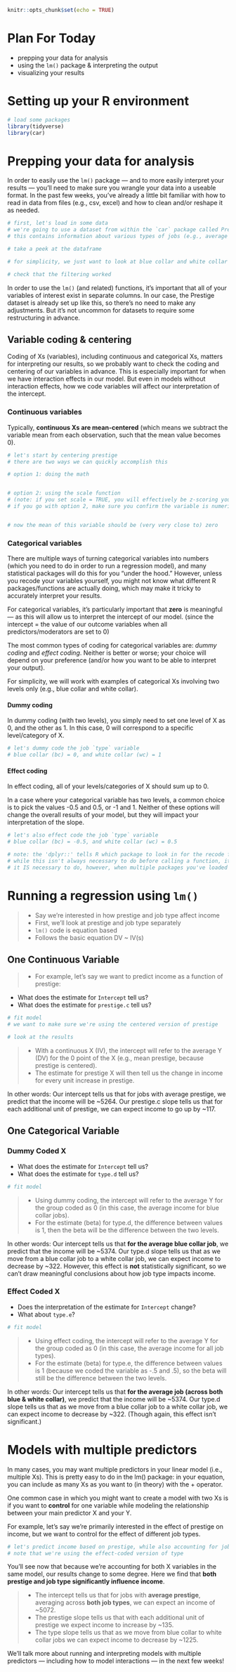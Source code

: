 ```r
knitr::opts_chunk$set(echo = TRUE)
```

# Plan For Today

- prepping your data for analysis
- using the `lm()` package & interpreting the output
- visualizing your results

# Setting up your R environment

```r

# load some packages
library(tidyverse)
library(car)

```

# Prepping your data for analysis

In order to easily use the `lm()` package — and to more easily interpret your results — you'll need to make sure you wrangle your data into a useable format. In the past few weeks, you've already a little bit familiar with how to read in data from files (e.g., csv, excel) and how to clean and/or reshape it as needed.

```r

# first, let's load in some data
# we're going to use a dataset from within the `car` package called Prestige
# this contains information about various types of jobs (e.g., average income, education, etc.)

# take a peek at the dataframe

# for simplicity, we just want to look at blue collar and white collar jobs

# check that the filtering worked

```

In order to use the `lm()` (and related) functions, it's important that all of your variables of interest exist in separate columns. In our case, the Prestige dataset is already set up like this, so there's no need to make any adjustments. But it's not uncommon for datasets to require some restructuring in advance.

## Variable coding & centering

Coding of Xs (variables), including continuous and categorical Xs, matters for interpreting our results, so we probably want to check the coding and centering of our variables in advance. This is especially important for when we have interaction effects in our model. But even in models without interaction effects, how we code variables will affect our interpretation of the intercept. 

### Continuous variables

Typically, **continuous Xs are mean-centered** (which means we subtract the variable mean from each observation, such that the mean value becomes 0).

```r

# let's start by centering prestige
# there are two ways we can quickly accomplish this

# option 1: doing the math


# option 2: using the scale function
# (note: if you set scale = TRUE, you will effectively be z-scoring your variable)
# if you go with option 2, make sure you confirm the variable is numeric afterward


# now the mean of this variable should be (very very close to) zero


```

### Categorical variables

There are multiple ways of turning categorical variables into numbers (which you need to do in order to run a regression model), and many statistical packages will do this for you "under the hood." However, unless you recode your variables yourself, you might not know what different R packages/functions are actually doing, which may make it tricky to accurately interpret your results.

For categorical variables, it's particularly important that **zero** is meaningful — as this will allow us to interpret the intercept of our model. (since the intercept = the value of our outcome variables when all predictors/moderators are set to 0)

The most common types of coding for categorical variables are: *dummy coding* and *effect coding*. Neither is better or worse; your choice will depend on your preference (and/or how you want to be able to interpret your output).

For simplicity, we will work with examples of categorical Xs involving two levels only (e.g., blue collar and white collar).

#### Dummy coding

In dummy coding (with two levels), you simply need to set one level of X as 0, and the other as 1. In this case, 0 will correspond to a specific level/category of X. 

```r

# let's dummy code the job `type` variable
# blue collar (bc) = 0, and white collar (wc) = 1


```

#### Effect coding

In effect coding, all of your levels/categories of X should sum up to 0.

In a case where your categorical variable has two levels, a common choice is to pick the values -0.5 and 0.5, or -1 and 1. Neither of these options will change the overall results of your model, but they will impact your interpretation of the slope. 

```r

# let's also effect code the job `type` variable
# blue collar (bc) = -0.5, and white collar (wc) = 0.5

# note: the 'dplyr::' tells R which package to look in for the recode function
# while this isn't always necessary to do before calling a function, it's good practice
# it IS necessary to do, however, when multiple packages you've loaded have a function with the same name


```

# Running a regression using `lm()`
> - Say we're interested in how prestige and job type affect income
> - First, we'll look at prestige and job type separately
> - `lm()` code is equation based
> - Follows the basic equation DV ~ IV(s)

## One Continuous Variable

> - For example, let's say we want to predict income as a function of prestige:

- What does the estimate for `Intercept` tell us?
- What does the estimate for `prestige.c` tell us?

```r

# fit model
# we want to make sure we're using the centered version of prestige

# look at the results

```

> - With a continuous X (IV), the intercept will refer to the average Y (DV) for the 0 point of the X (e.g., mean prestige, because prestige is centered).
> - The estimate for prestige X will then tell us the change in income for every unit increase in prestige. 

In other words: Our intercept tells us that for jobs with average prestige, we predict that the income will be ~5264. Our prestige.c slope tells us that for each additional unit of prestige, we can expect income to go up by ~117.

## One Categorical Variable

### Dummy Coded X

- What does the estimate for `Intercept` tell us?
- What does the estimate for `type.d` tell us?

```r

# fit model


```

> - Using dummy coding, the intercept will refer to the average Y for the group coded as 0 (in this case, the average income for blue collar jobs).
> - For the estimate (beta) for type.d, the difference between values is 1, then the beta will be the difference between the two levels.

In other words: Our intercept tells us that **for the average blue collar job**, we predict that the income will be ~5374. Our type.d slope tells us that as we move from a blue collar job to a white collar job, we can expect income to decrease by ~322. However, this effect is **not** statistically significant, so we can't draw meaningful conclusions about how job type impacts income.

### Effect Coded X
- Does the interpretation of the estimate for `Intercept` change?
- What about `type.e`?

```r

# fit model

```

> - Using effect coding, the intercept will refer to the average Y for the group coded as 0 (in this case, the average income for all job types).
> - For the estimate (beta) for type.e, the difference between values is 1 (because we coded the variable as -.5 and .5), so the beta will still be the difference between the two levels.

In other words: Our intercept tells us that **for the average job (across both blue & white collar)**, we predict that the income will be ~5374. Our type.d slope tells us that as we move from a blue collar job to a white collar job, we can expect income to decrease by ~322. (Though again, this effect isn't significant.)

# Models with multiple predictors

In many cases, you may want multiple predictors in your linear model (i.e., multiple Xs). This is pretty easy to do in the lm() package: in your equation, you can include as many Xs as you want to (in theory) with the + operator.

One common case in which you might want to create a model with two Xs is if you want to **control** for one variable while modeling the relationship between your main predictor X and your Y.

For example, let's say we're primarily interested in the effect of prestige on income, but we want to control for the effect of different job types.

```r

# let's predict income based on prestige, while also accounting for job type
# note that we're using the effect-coded version of type


```

You'll see now that because we're accounting for both X variables in the same model, our results change to some degree. Here we find that **both prestige and job type significantly influence income**.

>- The intercept tells us that for jobs with **average prestige**, averaging across **both job types**, we can expect an income of ~5072.
>- The prestige slope tells us that with each additional unit of prestige we expect income to increase by ~135.
>- The type slope tells us that as we move from blue collar to white collar jobs we can expect income to decrease by ~1225.

We'll talk more about running and interpreting models with multiple predictors — including how to model interactions — in the next few weeks!
